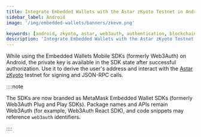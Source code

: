 ```yaml
---
title: Integrate Embedded Wallets with the Astar zKyoto Testnet in Android
sidebar_label: Android
image: '/img/embedded-wallets/banners/zkevm.png'

keywords: [android, zkyoto, astar, web3auth, authentication, blockchain]
description: 'Integrate Embedded Wallets with the Astar zKyoto Testnet in Android | Embedded Wallets'
---
```



<SEO
  title="Integrate Embedded Wallets with the Astar zKyoto Testnet in Android"
  description="Integrate Embedded Wallets with the Astar zKyoto Testnet in Android | Embedded Wallets"
  image="https://docs.metamask.io/img/embedded-wallets/banners/zkevm.png"
  slug="/embedded-wallets/connect-blockchain/evm/zkyoto/android"
/>

While using the Embedded Wallets Mobile SDKs (formerly Web3Auth) on Android, the private key is available in the SDK state after successful authorization. Use it to derive the user's address and interact with the [Astar zKyoto](https://docs.astar.network/docs/build/zkEVM/quickstart) testnet for signing and JSON-RPC calls.

::::note

The SDKs are now branded as MetaMask Embedded Wallet SDKs (formerly Web3Auth Plug and Play SDKs). Package names and APIs remain Web3Auth (for example, Web3Auth React SDK), and code snippets may reference `web3auth` identifiers.

::::

<EVMInteraction />
